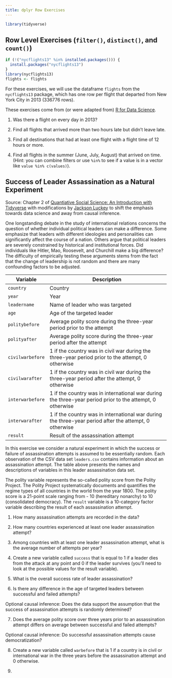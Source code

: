 ```yaml
---
title: dplyr Row Exercises
---
```


```r
library(tidyverse)
```

## Row Level Exercises (`filter()`, `distinct()`, and `count()`)

```r
if (!("nycflights13" %in% installed.packages())) {
  install.packages("nycflights13")
}
library(nycflights13)
flights <- flights
```

For these exercises, we will use the dataframe `flights` from the `nycflights13` package, which has one row per flight that departed from New York City in 2013 (336776 rows).

These exercises come from (or were adapted from) [R for Data Science](https://r4ds.hadley.nz/data-transform.html#exercises).

1. Was there a flight on every day in 2013?

2. Find all flights that arrived more than two hours late but didn’t leave late.

3. Find all destinations that had at least one flight with a flight time of 12 hours or more.

4. Find all flights in the summer (June, July, August) that arrived on time. (Hint: you can combine filters or use `%in%` to see if a value is in a vector like `value %in% c(values)`).

## Success of Leader Assassination as a Natural Experiment

Source: Chapter 2 of [Quantiative Social Science: An Introduction with Tidyverse](https://press.princeton.edu/books/paperback/9780691222288/quantitative-social-science) with modifications by [Jackson Luckey](www.jacksonmluckey.com) to shift the emphasis towards data science and away from causal inference.

One longstanding debate in the study of international relations concerns the question of whether individual political leaders can make a difference. Some emphasize that leaders with different ideologies and personalities can significantly affect the course of a nation. Others argue that political leaders are severely constrained by historical and institutional forces. Did individuals like Hitler, Mao, Roosevelt, and Churchill make a big difference? The difficulty of empirically testing these arguments stems from the fact that the change of leadership is not random and there are many confounding factors to be adjusted.

| Variable         | Description                                                                 |
|------------------|-----------------------------------------------------------------------------|
| `country`        | Country                                                                     |
| `year`           | Year                                                                        |
| `leadername`     | Name of leader who was targeted                                             |
| `age`            | Age of the targeted leader                                                 |
| `politybefore`   | Average polity score during the three-year period prior to the attempt      |
| `polityafter`    | Average polity score during the three-year period after the attempt         |
| `civilwarbefore` | 1 if the country was in civil war during the three-year period prior to the attempt, 0 otherwise |
| `civilwarafter`  | 1 if the country was in civil war during the three-year period after the attempt, 0 otherwise  |
| `interwarbefore` | 1 if the country was in international war during the three-year period prior to the attempt, 0 otherwise |
| `interwarafter`  | 1 if the country was in international war during the three-year period after the attempt, 0 otherwise  |
| `result`         | Result of the assassination attempt                                         |

In this exercise we consider a natural experiment in which the success or failure of assassination attempts is assumed to be essentially random. Each observation of the CSV data set `leaders.csv` contains information about an assassination attempt. The table above presents the names and descriptions of variables in this leader assassination data set.

The polity variable represents the so-called polity score from the Polity Project. The Polity Project systematically documents and quantifies the regime types of all countries in the world from the year 1800. The polity score is a 21-point scale ranging from - 10 (hereditary nonarchy) to 10 (consolidated democracy). The `result` variable is a 10-category factor variable describing the result of each assassination attempt.

1. How many assassination attempts are recorded in the data?

2. How many countries experienced at least one leader assassination attempt?

3. Among countries with at least one leader assassination attempt, what is the average number of attempts per year?

4. Create a new variable called `success` that is equal to 1 if a leader dies from the attack at any point and 0 if the leader survives (you'll need to look at the possible values for the result variable).

5. What is the overall success rate of leader assassination?

6. Is there any difference in the age of targeted leaders between successful and failed attempts?

Optional causal inference: Does the data support the assumption that the success of assassination attempts is randomly determined?

7. Does the average polity score over three years prior to an assassination attempt differs on average between successful and failed attempts?

Optional causal inference: Do successful assassination attempts cause democratization?

8. Create a new variable called `warbefore` that is 1 if a country is in civil or international war in the three years before the assassination attempt and 0 otherwise.

9. 